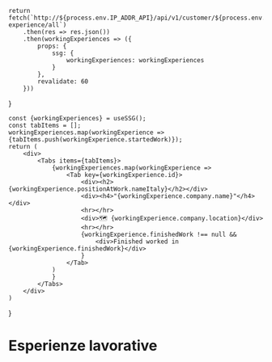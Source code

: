 
    return fetch(`http://${process.env.IP_ADDR_API}/api/v1/customer/${process.env.CUSTOMER_ID}/working-experience/all`)
        .then(res => res.json())
        .then(workingExperiences => ({
            props: {
                ssg: {
                    workingExperiences: workingExperiences
                }
            },
            revalidate: 60
        }))
}

    const {workingExperiences} = useSSG();
    const tabItems = [];
    workingExperiences.map(workingExperience =>
    {tabItems.push(workingExperience.startedWork)});
    return (
        <div>
            <Tabs items={tabItems}>
                {workingExperiences.map(workingExperience =>
                    <Tab key={workingExperience.id}>
                        <div><h2>{workingExperience.positionAtWork.nameItaly}</h2></div>
                        <div><h4>"{workingExperience.company.name}"</h4></div>
                        <hr></hr>
                        <div>🗺 {workingExperience.company.location}</div>
                        <hr></hr>
                        {workingExperience.finishedWork !== null &&
                            <div>Finished worked in {workingExperience.finishedWork}</div>
                        }
                    </Tab>
                )
                }
            </Tabs>
        </div>
    )
}

# Esperienze lavorative

<WorkingExperiences/>